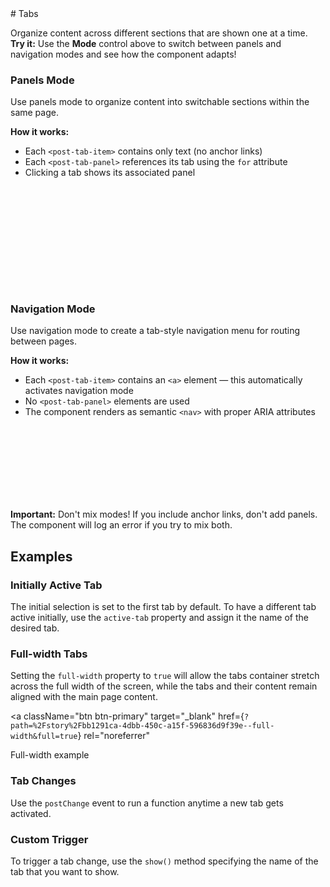 
<Meta of={TabStories} />

<div className="docs-title">
  # Tabs

<link-design of={JSON.stringify(TabStories)}></link-design>

</div>

<div className="lead">Organize content across different sections that are shown one at a time.</div>

<Canvas sourceState="shown" of={TabStories.Default} />

<div className="alert alert-info mt-3">
  <strong>Try it:</strong> Use the <strong>Mode</strong> control above to switch between panels and navigation modes and see how the component adapts!
</div>

<Controls of={TabStories.Default} />

### Panels Mode

Use panels mode to organize content into switchable sections within the same page.

<Canvas of={TabStories.PanelsMode} />

**How it works:**
- Each `<post-tab-item>` contains only text (no anchor links)
- Each `<post-tab-panel>` references its tab using the `for` attribute
- Clicking a tab shows its associated panel

```html
<post-tabs active-tab="first">
  <post-tab-item name="first">First tab</post-tab-item>
  <post-tab-panel for="first">
    <p>Content for the first tab.</p>
  </post-tab-panel>

  <post-tab-item name="second">Second tab</post-tab-item>
  <post-tab-panel for="second">
    <p>Content for the second tab.</p>
  </post-tab-panel>
</post-tabs>
```

### Navigation Mode

Use navigation mode to create a tab-style navigation menu for routing between pages.

<Canvas of={TabStories.NavigationMode} />

**How it works:**
- Each `<post-tab-item>` contains an `<a>` element — this automatically activates navigation mode
- No `<post-tab-panel>` elements are used
- The component renders as semantic `<nav>` with proper ARIA attributes

```html
<post-tabs active-tab="first">
  <post-tab-item name="first">
    <a href="/first">First page</a>
  </post-tab-item>
  <post-tab-item name="second">
    <a href="/second">Second page</a>
  </post-tab-item>
</post-tabs>
```

<div className="alert alert-warning">
  <strong>Important:</strong> Don't mix modes! If you include anchor links, don't add panels. The component will log an error if you try to mix both.
</div>

## Examples

### Initially Active Tab

The initial selection is set to the first tab by default. To have a different tab active initially, use the `active-tab` property and assign it the name of the desired tab.

<Canvas of={TabStories.ActiveTab} />

### Full-width Tabs

Setting the `full-width` property to `true` will allow the tabs container stretch across the full width of the screen, while the tabs and their content remain aligned with the main page content.

<Canvas of={TabStories.FullWidth} />

<a
  className="btn btn-primary"
  target="_blank"
  href={`?path=%2Fstory%2Fbb1291ca-4dbb-450c-a15f-596836d9f39e--full-width&full=true`}
  rel="noreferrer"
>
  Full-width example
</a>

### Tab Changes

Use the `postChange` event to run a function anytime a new tab gets activated.

<Source code={SampleTabChange} language="typescript" />

### Custom Trigger

To trigger a tab change, use the `show()` method specifying the name of the tab that you want to show.

<Source code={SampleCustomTrigger} language="typescript" />
